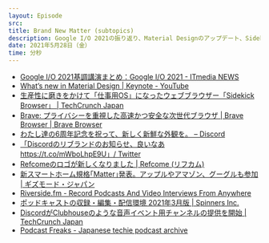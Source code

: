 ```yaml
---
layout: Episode
src: 
title: Brand New Matter (subtopics)
description: Google I/O 2021の振り返り、Material Designのアップデート、Sidekick Browser、Discordのリブランド、スマートホーム規格「Matter」、Reverside.fmなど、最近気になったサブトピックスを話しました。
date: 2021年5月28日（金）
time: 分秒
---
```


- [Google I/O 2021基調講演まとめ：Google I/O 2021 - ITmedia NEWS](https://www.itmedia.co.jp/news/articles/2105/19/news093.html)
- [What’s new in Material Design | Keynote - YouTube](https://www.youtube.com/watch?app=desktop&v=rLKtIGY2Mgc&feature=youtu.be)
- [生産性に磨きをかけて「仕事用OS」になったウェブブラウザー「Sidekick Browser」 | TechCrunch Japan](https://jp.techcrunch.com/2021/03/27/2021-03-19-sidekick-browser-wants-to-be-a-productivity-honed-work-os-on-chromium/)
- [Brave: プライバシーを重視した高速かつ安全な次世代ブラウザ | Brave Browser | Brave Browser](https://brave.com/ja/)
- [わたし達の6周年記念を祝って、新しく新鮮な外観を。 – Discord](https://support.discord.com/hc/ja/articles/1500009438682-%E3%82%8F%E3%81%9F%E3%81%97%E9%81%94%E3%81%AE6%E5%91%A8%E5%B9%B4%E8%A8%98%E5%BF%B5%E3%82%92%E7%A5%9D%E3%81%A3%E3%81%A6-%E6%96%B0%E3%81%97%E3%81%8F%E6%96%B0%E9%AE%AE%E3%81%AA%E5%A4%96%E8%A6%B3%E3%82%92-)
- [「Discordのリブランドのお知らせ、良いなあ](https://twitter.com/dex1t/status/1393768768996712455) [https://t.co/mWboLhpE9U」/ Twitter](https://t.co/mWboLhpE9U%E3%80%8D)
- [Refcomeのロゴが新しくなりました | Refcome (リフカム)](https://refcome.design/rebranding/)
- [新スマートホーム規格｢Matter｣発表。アップルやアマゾン、グーグルも参加 | ギズモード・ジャパン](https://www.gizmodo.jp/2021/05/matter.html)
- [Riverside.fm - Record Podcasts And Video Interviews From Anywhere](https://riverside.fm/)
- [ポッドキャストの収録・編集・配信環境 2021年3月版 | Spinners Inc.](https://spinners.work/posts/kudakurage-podcast-202103/)
- [DiscordがClubhouseのような音声イベント用チャンネルの提供を開始 | TechCrunch Japan](https://jp.techcrunch.com/2021/04/01/2021-03-31-discord-stage-channels-voice-events/)
- [Podcast Freaks - Japanese techie podcast archive](https://podcastfreaks.com/)
